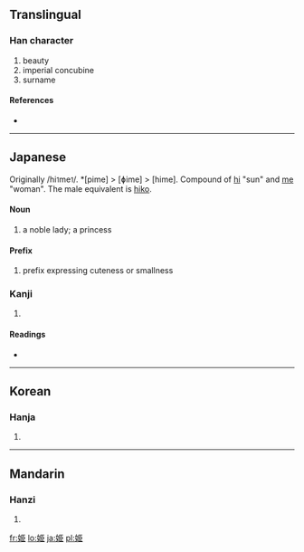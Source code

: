 {{also|姬}}<!-- may be replaced by zh-forms -->
==Translingual==

===Han character===
{{Han char|rn=38|rad=女|as=06|sn=9|four=|canj=女尸中中 (VSLL), X女尸中中 (XVSLL)|ids=⿰[[女]][[臣]]}}

# beauty
# imperial concubine
# surname

====References====
* {{Han ref|kx=0260.220|dkj=06229|dj=0526.210|hdz=21043.040|uh=59EB|ud=23019}}

----

==Japanese==

Originally /hi<small>1</small>me<small>1</small>/. *[pime] > [ɸime] > [hime]. Compound of [[日|hi]] "sun" and [[女|me]] "woman". The male equivalent is [[彦|hiko]].

====Noun====
{{wikipedia|Hime}}
{{ja-noun|k|hira=ひめ|rom=hime}}

# a noble lady; a princess

====Prefix====
{{ja-pos|k|prefix|hira=ひめ|rom=hime}}

# prefix expressing cuteness or smallness

===Kanji===
{{ja-kanji|grade=c|rs=女06}}

# {{defn|Japanese}}

====Readings====
* {{ja-readings|on=[[き]] (ki)|kun=[[ひめ]] (hime)}}

----

==Korean==

===Hanja===
{{ko-hanja|hangeul=희|rv=hui|mr=hŭi}}

# {{defn|Korean}}

----

==Mandarin==

===Hanzi===
{{cmn-hanzi|pin=[[jī]] ([[ji1]])|wg=chi<sup>1</sup>}}

# {{defn|Mandarin}}

[[fr:姫]]
[[lo:姫]]
[[ja:姫]]
[[pl:姫]]